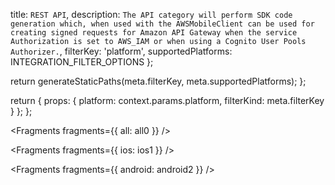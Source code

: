   title: `REST API`,
  description: `The API category will perform SDK code generation which, when used with the AWSMobileClient can be used for creating signed requests for Amazon API Gateway when the service Authorization is set to AWS_IAM or when using a Cognito User Pools Authorizer.`,
  filterKey: 'platform',
  supportedPlatforms: INTEGRATION_FILTER_OPTIONS
};



  return generateStaticPaths(meta.filterKey, meta.supportedPlatforms);
};

  return {
    props: {
      platform: context.params.platform,
      filterKind: meta.filterKey
    }
  };
};


<Fragments fragments={{ all: all0 }} />


<Fragments fragments={{ ios: ios1 }} />


<Fragments fragments={{ android: android2 }} />
